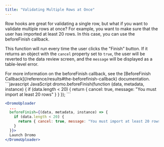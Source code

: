 ```yaml
---
title: "Validating Multiple Rows at Once"
---
```


Row hooks are great for validating a single row, but what if you want to validate multiple rows at once? For example, you want to make sure that the user has imported at least 20 rows. In this case, you can use the beforeFinish callback.

This function will run every time the user clicks the "Finish" button. If it returns an object with the `cancel` property set to `true`, the user will be reverted to the data review screen, and the `message` will be displayed as a table-level error.

<Info>
  For more information on the beforeFinish callback, see the [BeforeFinish Callback](/reference/results#the-beforefinish-callback) documentation.
</Info>

<CodeGroup>
```javascript JavaScript
dromo.beforeFinish(function (data, metadata, instance) {
  if (data.length < 20) {
    return { cancel: true, message: "You must import at least 20 rows" }
  }
});
```

```jsx React
<DromoUploader
  ...
  beforeFinish={(data, metadata, instance) => {
    if (data.length < 20) {
      return { cancel: true, message: "You must import at least 20 rows" }
    }
  }}>
  Launch Dromo
</DromoUploader>
```
</CodeGroup>
